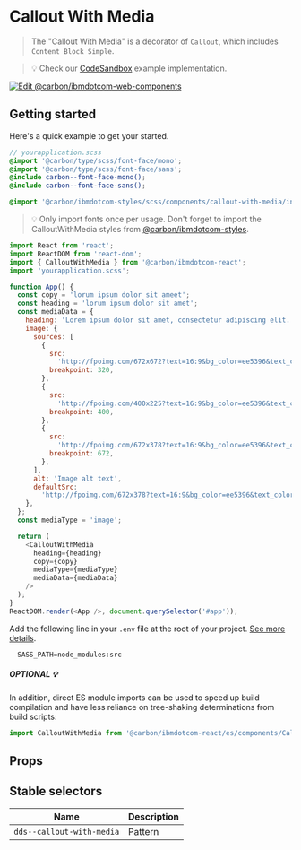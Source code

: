 
# Callout With Media

> The "Callout With Media" is a decorator of `Callout`, which includes
> `Content Block Simple`.

> 💡 Check our
> [CodeSandbox](https://githubbox.com/carbon-design-system/carbon-for-ibm-dotcom/tree/master/packages/react/examples/codesandbox/components/CalloutWithMedia)
> example implementation.

[![Edit @carbon/ibmdotcom-web-components](https://codesandbox.io/static/img/play-codesandbox.svg)](https://githubbox.com/carbon-design-system/carbon-for-ibm-dotcom/tree/master/packages/react/examples/codesandbox/components/CalloutWithMedia)

## Getting started

Here's a quick example to get your started.

```scss
// yourapplication.scss
@import '@carbon/type/scss/font-face/mono';
@import '@carbon/type/scss/font-face/sans';
@include carbon--font-face-mono();
@include carbon--font-face-sans();

@import '@carbon/ibmdotcom-styles/scss/components/callout-with-media/index';
```

> 💡 Only import fonts once per usage. Don't forget to import the
> CalloutWithMedia styles from
> [@carbon/ibmdotcom-styles](https://github.com/carbon-design-system/carbon-for-ibm-dotcom/blob/master/packages/styles).

```javascript
import React from 'react';
import ReactDOM from 'react-dom';
import { CalloutWithMedia } from '@carbon/ibmdotcom-react';
import 'yourapplication.scss';

function App() {
  const copy = 'lorum ipsum dolor sit ameet';
  const heading = 'lorum ipsum dolor sit amet';
  const mediaData = {
    heading: 'Lorem ipsum dolor sit amet, consectetur adipiscing elit.',
    image: {
      sources: [
        {
          src:
            'http://fpoimg.com/672x672?text=16:9&bg_color=ee5396&text_color=161616',
          breakpoint: 320,
        },
        {
          src:
            'http://fpoimg.com/400x225?text=16:9&bg_color=ee5396&text_color=161616',
          breakpoint: 400,
        },
        {
          src:
            'http://fpoimg.com/672x378?text=16:9&bg_color=ee5396&text_color=161616',
          breakpoint: 672,
        },
      ],
      alt: 'Image alt text',
      defaultSrc:
        'http://fpoimg.com/672x378?text=16:9&bg_color=ee5396&text_color=161616',
    },
  };
  const mediaType = 'image';

  return (
    <CalloutWithMedia
      heading={heading}
      copy={copy}
      mediaType={mediaType}
      mediaData={mediaData}
    />
  );
}
ReactDOM.render(<App />, document.querySelector('#app'));
```

Add the following line in your `.env` file at the root of your project.
[See more details](https://github.com/carbon-design-system/carbon-for-ibm-dotcom/tree/master/packages/styles#usage).

```
  SASS_PATH=node_modules:src
```

##### OPTIONAL 💡

In addition, direct ES module imports can be used to speed up build compilation
and have less reliance on tree-shaking determinations from build scripts:

```js
import CalloutWithMedia from '@carbon/ibmdotcom-react/es/components/CalloutWithMedia/CalloutWithMedia';
```

## Props

<Props of={CalloutWithMedia} />

## Stable selectors

| Name                      | Description |
| ------------------------- | ----------- |
| `dds--callout-with-media` | Pattern     |

<Description markdown={contributing} />
